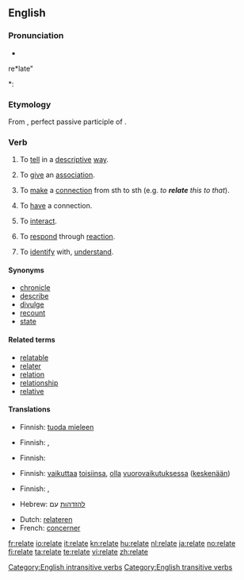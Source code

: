 ==English==

===Pronunciation===
* {{audio|En-us-relate.ogg|Audio (US)}}
re*late"
*: {{rhymes|eɪt}}

===Etymology===
From {{etyl|la}} {{term|relatus|relātus|lang=la}}, perfect passive participle of {{term|refero|referō|carry back; report|lang=la}}.

===Verb===
{{en-verb|relat|ing}}

# {{transitive}} To [[tell]] in a [[descriptive]] [[way]].
# {{transitive}} To [[give]] an [[association]].
# {{transitive}} To [[make]] a [[connection]] from sth to sth (e.g. ''to '''relate''' this to that'').
# {{intransitive}} To [[have]] a connection.
# {{intransitive}} To [[interact]].
# {{intransitive}} To [[respond]] through [[reaction]].
# {{context|intransitive|construed with '''to'''}} To [[identify]] with, [[understand]].

====Synonyms====
* [[chronicle]]
* [[describe]]
* [[divulge]]
* [[recount]]
* [[state]]

====Related terms====
* [[relatable]]
* [[relater]]
* [[relation]]
* [[relationship]]
* [[relative]]

====Translations====
{{trans-see|narrate}}

{{trans-top|To give an association}}
* Finnish: [[tuoda mieleen]]
{{trans-mid}}
{{trans-bottom}}

{{trans-top|To make a connection from sth to sth}}
* Finnish: {{t+|fi|liittää}}, {{t+|fi|yhdistää}}
{{trans-mid}}
{{trans-bottom}}

{{trans-top|To have a connection}}
* Finnish: {{t+|fi|liittyä}}
{{trans-mid}}
{{trans-bottom}}

{{trans-top|To interact}}
* Finnish: [[vaikuttaa]] [[toisensa|toisiinsa]], [[olla]] [[vuorovaikutus|vuorovaikutuksessa]] ([[keskenään]])
{{trans-mid}}
{{trans-bottom}}

{{trans-top|To respond through reaction}}
{{trans-mid}}
{{trans-bottom}}

{{trans-top|To identify with, understand}}
* Finnish: {{t+|fi|ymmärtää}}, {{t-|fi|samastua}}
{{trans-mid}}
* Hebrew: [[להזדהות]] עם
{{trans-bottom}}

{{checktrans-top}}
* Dutch: [[relateren]]
* French: [[concerner]]
{{checktrans-bottom}}

[[Category:English intransitive verbs]]
[[Category:English transitive verbs]]

[[fr:relate]]
[[io:relate]]
[[it:relate]]
[[kn:relate]]
[[hu:relate]]
[[nl:relate]]
[[ja:relate]]
[[no:relate]]
[[fi:relate]]
[[ta:relate]]
[[te:relate]]
[[vi:relate]]
[[zh:relate]]